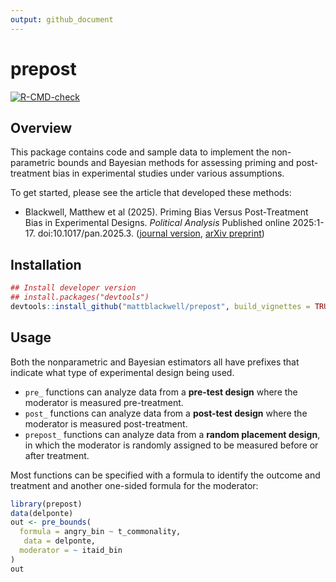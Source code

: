 ```yaml
---
output: github_document
---
```


# prepost


<!-- badges: start -->  [![R-CMD-check](https://github.com/mattblackwell/prepost/workflows/R-CMD-check/badge.svg)](https://github.com/mattblackwell/prepost/actions)
<!-- badges: end -->


## Overview

This package contains code and sample data to implement the non-parametric bounds and Bayesian methods for assessing priming and post-treatment bias in experimental studies under various assumptions.  


To get started, please see the article that developed these methods:

* Blackwell, Matthew et al (2025). Priming Bias Versus Post-Treatment Bias in Experimental Designs. *Political Analysis* Published online 2025:1-17. doi:10.1017/pan.2025.3. ([journal version](http://doi.org/10.1017/pan.2025.3), [arXiv preprint](https://arxiv.org/pdf/2306.01211))


## Installation

```r
## Install developer version
## install.packages("devtools")
devtools::install_github("mattblackwell/prepost", build_vignettes = TRUE)
```


## Usage

Both the nonparametric and Bayesian estimators all have prefixes that indicate what type of experimental design being used.  

- `pre_` functions can analyze data from a **pre-test design** where the moderator is measured pre-treatment. 
- `post_` functions can analyze data from a **post-test design** where the moderator is measured post-treatment.
- `prepost_` functions can analyze data from a **random placement design**, in which the moderator is randomly assigned to be measured before or after treatment.

Most functions can be specified with a formula to identify the outcome and treatment and another one-sided formula for the moderator: 

```r
library(prepost)
data(delponte)
out <- pre_bounds(
  formula = angry_bin ~ t_commonality,
   data = delponte,
  moderator = ~ itaid_bin
)
out
```

